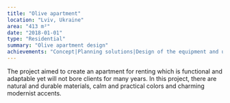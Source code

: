 ```yaml
---
title: "Olive apartment"
location: "Lviv, Ukraine"
area: "413 m²"
date: "2018-01-01"
type: "Residential"
summary: "Olive apartment design"
achievements: "Concept|Planning solutions|Design of the equipment and unique elements|3d visualization|Drawings"
---
```


The project aimed to create an apartment for renting which is functional and adaptable yet will not bore clients for many years. In this project, there are natural and durable materials, calm and practical colors and charming modernist accents.
